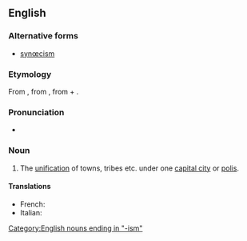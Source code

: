 ==English==

===Alternative forms===
* [[synœcism]]

===Etymology===
From {{etyl|grc}} {{term|συνοικισμός|sc=polytonic}}, from {{term|συνοικίζειν||to make live with, to unite under one city|sc=polytonic}}, from {{term|σύν||[[syn-]]|sc=polytonic}} + {{term|οἰκίζειν||to colonise|sc=polytonic}}.

===Pronunciation===
* {{IPA|/sɪˈniːsɪzəm/}}

===Noun===
{{en-noun}}

# {{context|Ancient Greece}} The [[unification]] of towns, tribes etc. under one [[capital city]] or [[polis]].

====Translations====
{{trans-top|unification under one capital city}}
* French: {{t|fr|synœcisme|m}}
* Italian: {{t-|it|sinecismo|m}}
{{trans-mid}}

{{trans-bottom}}

[[Category:English nouns ending in "-ism"]]